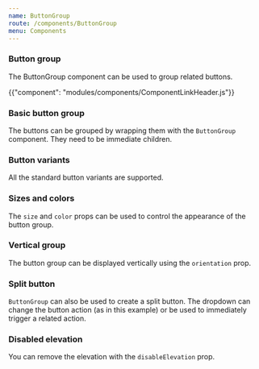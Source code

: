 ```yaml
---
name: ButtonGroup
route: /components/ButtonGroup
menu: Components
---
```


### Button group

<p class="description">
  The ButtonGroup component can be used to group related buttons.
</p>

{{"component": "modules/components/ComponentLinkHeader.js"}}

### Basic button group

The buttons can be grouped by wrapping them with the `ButtonGroup` component.
They need to be immediate children.

### Button variants

All the standard button variants are supported.

### Sizes and colors

The `size` and `color` props can be used to control the appearance of the button group.

### Vertical group

The button group can be displayed vertically using the `orientation` prop.

### Split button

`ButtonGroup` can also be used to create a split button. The dropdown can change the button action (as in this example) or be used to immediately trigger a related action.

### Disabled elevation

You can remove the elevation with the `disableElevation` prop.
